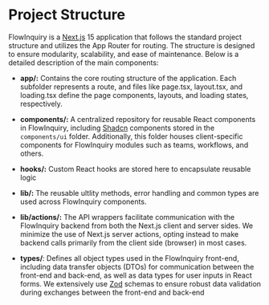 # Project Structure

FlowInquiry is a [Next.js](https://nextjs.org/) 15 application that follows the standard project structure and utilizes the App Router for routing. The structure is designed to ensure modularity, scalability, and ease of maintenance. Below is a detailed description of the main components:

- **app/:**
  Contains the core routing structure of the application. Each subfolder represents a route, and files like page.tsx, layout.tsx, and loading.tsx define the page components, layouts, and loading states, respectively.

- **components/:**
  A centralized repository for reusable React components in FlowInquiry, including [Shadcn](https://ui.shadcn.com/) components stored in the `components/ui` folder. Additionally, this folder houses client-specific components for FlowInquiry modules such as teams, workflows, and others.

- **hooks/:**
  Custom React hooks are stored here to encapsulate reusable logic

- **lib/:**
  The reusable ultlity methods, error handling and common types are used across FlowInquiry components.

- **lib/actions/:**
  The API wrappers facilitate communication with the FlowInquiry backend from both the Next.js client and server sides. We minimize the use of Next.js server actions, opting instead to make backend calls primarily from the client side (browser) in most cases.

- **types/**:
  Defines all object types used in the FlowInquiry front-end, including data transfer objects (DTOs) for communication between the front-end and back-end, as well as data types for user inputs in React forms.
  We extensively use [Zod](https://zod.dev/) schemas to ensure robust data validation during exchanges between the front-end and back-end

